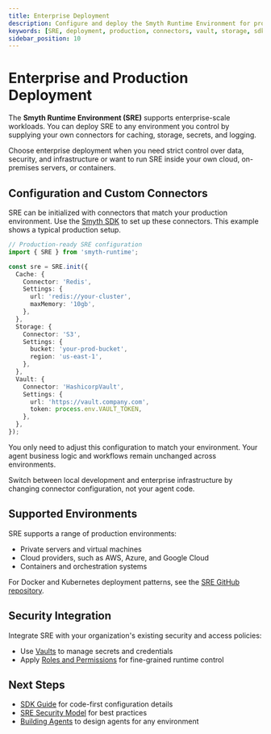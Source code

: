 ```yaml
---
title: Enterprise Deployment
description: Configure and deploy the Smyth Runtime Environment for production using custom connectors and secure infrastructure.
keywords: [SRE, deployment, production, connectors, vault, storage, sdk, cloud]
sidebar_position: 10
---
```


# Enterprise and Production Deployment

The **Smyth Runtime Environment (SRE)** supports enterprise-scale workloads. You can deploy SRE to any environment you control by supplying your own connectors for caching, storage, secrets, and logging.

<InfoCallout title="Why configure for enterprise?">
Choose enterprise deployment when you need strict control over data, security, and infrastructure or want to run SRE inside your own cloud, on-premises servers, or containers.
</InfoCallout>

<Spacer size="md" />

## Configuration and Custom Connectors

SRE can be initialized with connectors that match your production environment. Use the [Smyth SDK](/docs/agent-runtime/sdk-guide) to set up these connectors. This example shows a typical production setup.

```typescript
// Production-ready SRE configuration
import { SRE } from 'smyth-runtime';

const sre = SRE.init({
  Cache: {
    Connector: 'Redis',
    Settings: {
      url: 'redis://your-cluster',
      maxMemory: '10gb',
    },
  },
  Storage: {
    Connector: 'S3',
    Settings: {
      bucket: 'your-prod-bucket',
      region: 'us-east-1',
    },
  },
  Vault: {
    Connector: 'HashicorpVault',
    Settings: {
      url: 'https://vault.company.com',
      token: process.env.VAULT_TOKEN,
    },
  },
});
```
You only need to adjust this configuration to match your environment. Your agent business logic and workflows remain unchanged across environments.

<InfoCallout title="Separation of logic and configuration">
Switch between local development and enterprise infrastructure by changing connector configuration, not your agent code.
</InfoCallout>

<Spacer size="md" />

## Supported Environments

SRE supports a range of production environments:

- Private servers and virtual machines
- Cloud providers, such as AWS, Azure, and Google Cloud
- Containers and orchestration systems

For Docker and Kubernetes deployment patterns, see the [SRE GitHub repository](https://github.com/SmythOS/sre).

<Spacer size="md" />

## Security Integration

Integrate SRE with your organization's existing security and access policies:

- Use [Vaults](/docs/agent-studio/key-concepts/vault) to manage secrets and credentials
- Apply [Roles and Permissions](/docs/agent-collaboration/permissions) for fine-grained runtime control

<Spacer size="md" />

## Next Steps

- [SDK Guide](/docs/agent-runtime/sdk-guide) for code-first configuration details
- [SRE Security Model](/docs/agent-runtime/security) for best practices
- [Building Agents](/docs/agent-runtime/building-agents) to design agents for any environment

